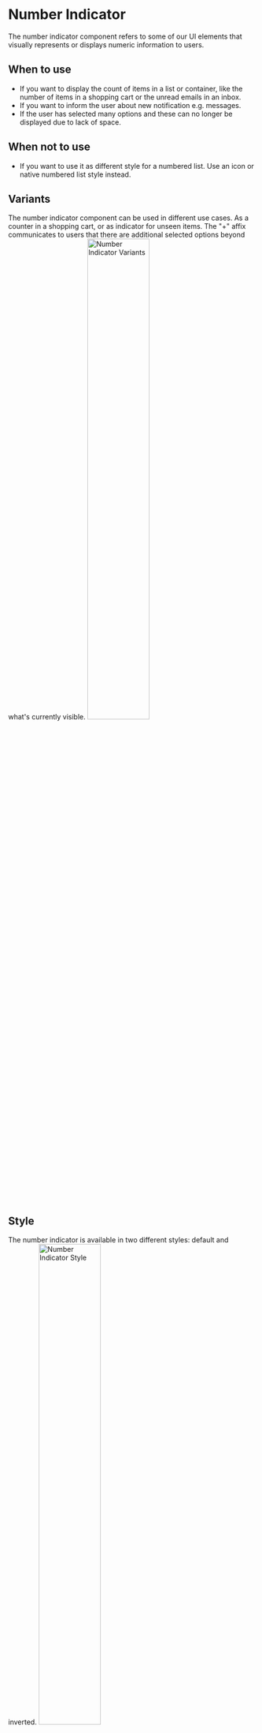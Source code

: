 


<Meta of={NumberIndicatorStories} />

# Number Indicator
The number indicator component refers to some of our UI elements that visually represents or displays numeric information to users.

## When to use
- If you want to display the count of items in a list or container, like the number of items in a shopping cart or the unread emails in an inbox.
- If you want to inform the user about new notification e.g. messages.
- If the user has selected many options and these can no longer be displayed due to lack of space.

## When not to use
- If you want to use it as different style for a numbered list. Use an icon or native numbered list style instead.

## Variants
The number indicator component can be used in different use cases. As a counter in a shopping cart, or as indicator for unseen items. The "+" affix communicates to users that there are additional selected options beyond what's currently visible.
<img src={NumberIndicatorUse} alt="Number Indicator Variants" width="50%" />

## Style
The number indicator is available in two different styles: default and inverted.
<img src={NumberIndicatorStyle} alt="Number Indicator Style" width="50%" />


***
Check out the Figma component: **[Number Indicator](https://www.figma.com/file/zPvPwPgb4EsYFXKC2nhzSG/Infineon-DDS-%7C-Main?type=design&node-id=14392-7580&mode=design&t=pKWbfynUyxqZh47W-4)**
***